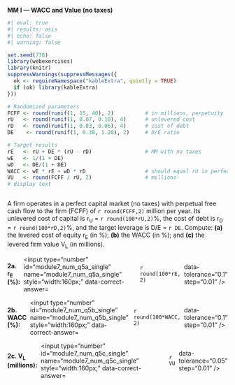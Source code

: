 ::: {.question}

**MM I — WACC and Value (no taxes)**

```r
#| eval: true
#| results: asis
#| echo: false
#| warning: false

set.seed(778)
library(webexercises)
library(knitr)
suppressWarnings(suppressMessages({
  ok <- requireNamespace("kableExtra", quietly = TRUE)
  if (ok) library(kableExtra)
}))

# Randomized parameters
FCFF <- round(runif(1, 15, 40), 2)          # in millions, perpetuity
rU   <- round(runif(1, 0.07, 0.10), 4)      # unlevered cost
rD   <- round(runif(1, 0.03, 0.06), 4)      # cost of debt
DE    <- round(runif(1, 0.30, 1.20), 2)     # D/E ratio

# Target results
rE   <- rU + DE * (rU - rD)                 # MM with no taxes
wE   <- 1/(1 + DE)
wD   <- DE/(1 + DE)
WACC <- wE * rE + wD * rD                   # should equal rU in perfect market
VU   <- round(FCFF / rU, 2)                 # millions
# display text



```


A firm operates in a perfect capital market (no taxes) with perpetual free cash flow to the firm (FCFF) of `r round(FCFF,2)` million per year. Its unlevered cost of capital is r<sub>U</sub> = `r round(100*rU,2)`%, the cost of debt is r<sub>D</sub> = `r round(100*rD,2)`%,  and the target leverage is D/E = `r DE`.  Compute: **(a)** the levered cost of equity r<sub>E</sub> (in %); **(b)** the WACC (in %); and **(c)** the levered firm value V<sub>L</sub> (in millions).

::: {.question-block}

<form onsubmit="event.preventDefault();" style="display:flex; gap:8px; align-items:center;"> <label for="module7_num_q5a_single"><strong>2a. r<sub>E</sub> (%):</strong></label> <input type="number" id="module7_num_q5a_single" name="module7_num_q5a_single" style="width:160px;" data-correct-answer=`r round(100*rE, 2)` data-tolerance="0.1" step="0.01" /> </form> <div id="feedback-module7_num_q5a_single" class="feedback" data-status="" style="display:none;"> ✅ $r_E = r_U + \frac{D}{E}(r_U - r_D) =$ `r round(100*rE,2)`%. </div> 
:::

::: {.question-block}

<form onsubmit="event.preventDefault();" style="display:flex; gap:8px; align-items:center;"> <label for="module7_num_q5b_single"><strong>2b. WACC (%):</strong></label> <input type="number" id="module7_num_q5b_single" name="module7_num_q5b_single" style="width:160px;" data-correct-answer=`r round(100*WACC, 2)` data-tolerance="0.1" step="0.01" /> </form> <div id="feedback-module7_num_q5b_single" class="feedback" data-status="" style="display:none;"> ✅ $WACC = \frac{E}{V}r_E + \frac{D}{V}r_D =$ `r round(100*WACC,2)`%. </div> 
:::

::: {.question-block}

<form onsubmit="event.preventDefault();" style="display:flex; gap:8px; align-items:center;"> <label for="module7_num_q5c_single"><strong>2c. V<sub>L</sub> (millions):</strong></label> <input type="number" id="module7_num_q5c_single" name="module7_num_q5c_single" style="width:160px;" data-correct-answer=`r VU` data-tolerance="0.05" step="0.01" /> </form> <div id="feedback-module7_num_q5c_single" class="feedback" data-status="" style="display:none;"> ✅ By MM I (no taxes), $V_L = V_U = \frac{FCFF}{r_U} =$ <strong>`r VU`</strong> (millions). </div> 
:::

::: 